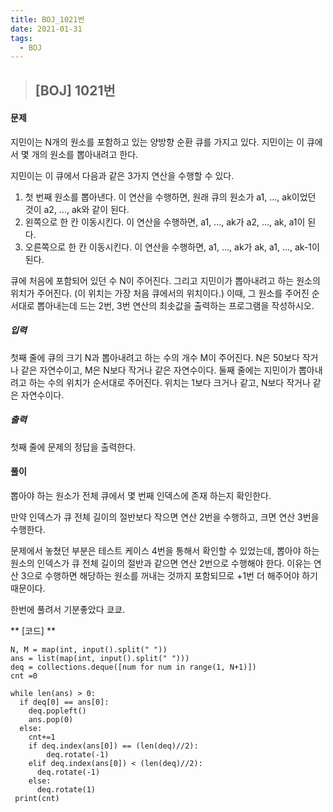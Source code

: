 ```yaml
---
title: BOJ_1021번
date: 2021-01-31
tags:
  - BOJ
---
```



> ## [BOJ] 1021번 

#### 문제
지민이는 N개의 원소를 포함하고 있는 양방향 순환 큐를 가지고 있다. 지민이는 이 큐에서 몇 개의 원소를 뽑아내려고 한다.

지민이는 이 큐에서 다음과 같은 3가지 연산을 수행할 수 있다.

1. 첫 번째 원소를 뽑아낸다. 이 연산을 수행하면, 원래 큐의 원소가 a1, ..., ak이었던 것이 a2, ..., ak와 같이 된다.
2. 왼쪽으로 한 칸 이동시킨다. 이 연산을 수행하면, a1, ..., ak가 a2, ..., ak, a1이 된다.
3. 오른쪽으로 한 칸 이동시킨다. 이 연산을 수행하면, a1, ..., ak가 ak, a1, ..., ak-1이 된다.

큐에 처음에 포함되어 있던 수 N이 주어진다. 그리고 지민이가 뽑아내려고 하는 원소의 위치가 주어진다. (이 위치는 가장 처음 큐에서의 위치이다.) 이때, 그 원소를 주어진 순서대로 뽑아내는데 드는 2번, 3번 연산의 최솟값을 출력하는 프로그램을 작성하시오.
##### 입력
첫째 줄에 큐의 크기 N과 뽑아내려고 하는 수의 개수 M이 주어진다. N은 50보다 작거나 같은 자연수이고, M은 N보다 작거나 같은 자연수이다. 둘째 줄에는 지민이가 뽑아내려고 하는 수의 위치가 순서대로 주어진다. 위치는 1보다 크거나 같고, N보다 작거나 같은 자연수이다.
##### 출력
첫째 줄에 문제의 정답을 출력한다.

#### **풀이**
뽑아야 하는 원소가 전체 큐에서 몇 번째 인덱스에 존재 하는지 확인한다.

만약 인덱스가 큐 전체 길이의 절반보다 작으면 연산 2번을 수행하고, 크면 연산 3번을 수행한다.

문제에서 놓쳤던 부분은 테스트 케이스 4번을 통해서 확인할 수 있었는데, 
뽑아야 하는 원소의 인덱스가 큐 전체 길이의 절반과 같으면 연산 2번으로 수행해야 한다.
이유는 연산 3으로 수행하면 해당하는 원소를 꺼내는 것까지 포함되므로 +1번 더 해주어야 하기 때문이다.

한번에 풀려서 기분좋았다 쿄쿄.
 
** [코드] **

    N, M = map(int, input().split(" "))
    ans = list(map(int, input().split(" ")))
    deq = collections.deque([num for num in range(1, N+1)])
    cnt =0 

    while len(ans) > 0:
      if deq[0] == ans[0]:
        deq.popleft()
        ans.pop(0)
      else:
        cnt+=1
        if deq.index(ans[0]) == (len(deq)//2):
            deq.rotate(-1)
        elif deq.index(ans[0]) < (len(deq)//2):
          deq.rotate(-1)
        else:
          deq.rotate(1)
     print(cnt)